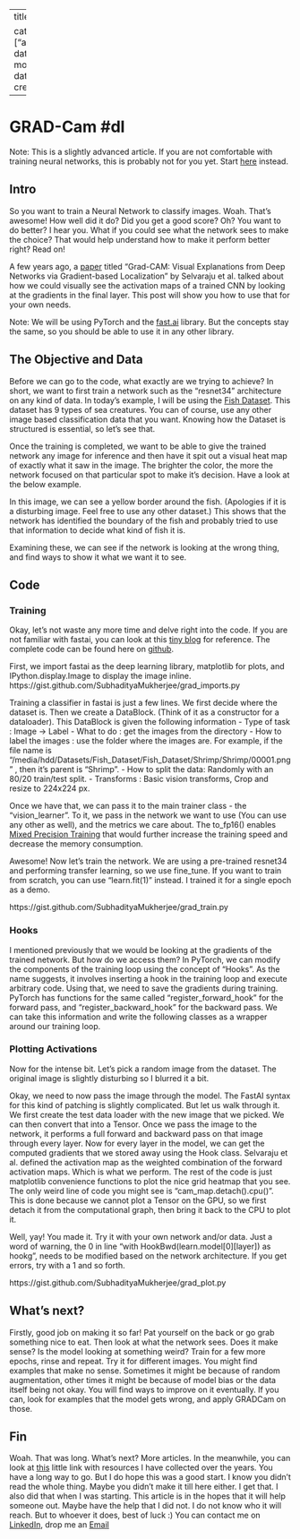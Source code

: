 
---
title: GRAD

categories: ["article"]
date modified: 
date created: 
---
# GRAD-Cam #dl
Note: This is a slightly advanced article. If you are not comfortable with training neural networks, this is probably not for you yet. Start [here](https://msubhaditya.medium.com/easier-deep-learning-research-for-beginners-935c1a6721c3?source=your_stories_page-------------------------------------) instead.

## Intro
So you want to train a Neural Network to classify images. Woah. That’s awesome! How well did it do? Did you get a good score? Oh? You want to do better? I hear you.
What if you could see what the network sees to make the choice? That would help understand how to make it perform better right? Read on!

A few years ago, a [paper](https://openaccess.thecvf.com/content_ICCV_2017/papers/Selvaraju_Grad-CAM_Visual_Explanations_ICCV_2017_paper.pdf) titled “Grad-CAM:
Visual Explanations from Deep Networks via Gradient-based Localization” by Selvaraju et al. talked about how we could visually see the activation maps of a trained CNN by looking at the gradients in the final layer. This post will show you how to use that for your own needs. 

Note: We will be using PyTorch and the [fast.ai](https://www.fast.ai) library. But the concepts stay the same, so you should be able to use it in any other library.

## The Objective and Data
Before we can go to the code, what exactly are we trying to achieve? In short, we want to first train a network such as the “resnet34” architecture on any kind of data. In today’s example, I will be using the [Fish Dataset](https://www.kaggle.com/datasets/crowww/a-large-scale-fish-dataset). This dataset has 9 types of sea creatures.
You can of course, use any other image based classification data that you want.
Knowing how the Dataset is structured is essential, so let’s see that.


Once the training is completed, we want to be able to give the trained network any image for inference and then have it spit out a visual heat map of exactly what it saw in the image. The brighter the color, the more the network focused on that particular spot to make it’s decision.
Have a look at the below example. 

In this image, we can see a yellow border around the fish. (Apologies if it is a disturbing image. Feel free to use any other dataset.) This shows that the network has identified the boundary of the fish and probably tried to use that information to decide what kind of fish it is.

Examining these, we can see if the network is looking at the wrong thing, and find ways to show it what we want it to see. 

## Code
### Training
Okay, let’s not waste any more time and delve right into the code. If you are not familiar with fastai, you can look at this [tiny blog](https://msubhaditya.medium.com/easier-deep-learning-research-for-beginners-935c1a6721c3?source=your_stories_page-------------------------------------) for reference. The complete code can be found here on [github](https://github.com/SubhadityaMukherjee/pytorchTutorialRepo/tree/main/gradcam).

First, we import fastai as the deep learning library, matplotlib for plots, and IPython.display.Image to display the image inline.
https://gist.github.com/SubhadityaMukherjee/grad_imports.py

Training a classifier in fastai is just a few lines. We first decide where the dataset is. 
Then we create a DataBlock. (Think of it as a constructor for a dataloader). This DataBlock is given the following information
- Type of task : Image -> Label
- What to do : get the images from the directory
- How to label the images : use the folder where the images are. For example, if the file name is “/media/hdd/Datasets/Fish_Dataset/Fish_Dataset/Shrimp/Shrimp/00001.png” , then it’s parent is “Shrimp”. 
- How to split the data: Randomly with an 80/20 train/test split.
- Transforms : Basic vision transforms, Crop and resize to 224x224 px.

Once we have that, we can pass it to the main trainer class - the “vision_learner”. To it, we pass in the network we want to use (You can use any other as well), and the metrics we care about.
The to_fp16() enables [Mixed Precision Training](https://pytorch.org/docs/stable/notes/amp_examples.html) that would further increase the training speed and decrease the memory consumption.

Awesome! Now let’s train the network. We are using a pre-trained resnet34 and performing transfer learning, so we use fine_tune. If you want to train from scratch, you can use “learn.fit(1)” instead. I trained it for a single epoch as a demo.

https://gist.github.com/SubhadityaMukherjee/grad_train.py

### Hooks
I mentioned previously that we would be looking at the gradients of the trained network. But how do we access them? 
In PyTorch, we can modify the components of the training loop using the concept of “Hooks”. As the name suggests, it involves inserting a hook in the training loop and execute arbitrary code. Using that, we need to save the gradients during training.
PyTorch has functions for the same called “register_forward_hook” for the forward pass, and “register_backward_hook” for the backward pass. We can take this information and write the following classes as a wrapper around our training loop. 


### Plotting Activations
Now for the intense bit. Let’s pick a random image from the dataset. The original image is slightly disturbing so I blurred it a bit. 

Okay, we need to now pass the image through the model. The FastAI syntax for this kind of patching is slightly complicated. But let us walk through it.
We first create the test data loader with the new image that we picked. We can then convert that into a Tensor. Once we pass the image to the network, it performs a full forward and backward pass on that image through every layer. Now for every layer in the model, we can get the computed gradients that we stored away using the Hook class. 
Selvaraju et al. defined the activation map as the weighted combination of the forward activation maps. Which is what we perform. 
The rest of the code is just matplotlib convenience functions to plot the nice grid heatmap that you see.
The only weird line of code you might see is “cam_map.detach().cpu()”. This is done because we cannot plot a Tensor on the GPU, so we first detach it from the computational graph, then bring it back to the CPU to plot it.

Well, yay! You made it. Try it with your own network and/or data. Just a word of warning, the 0 in line “with HookBwd(learn.model[0][layer]) as hookg”, needs to be modified based on the network architecture. If you get errors, try with a 1 and so forth.

https://gist.github.com/SubhadityaMukherjee/grad_plot.py

## What’s next?
Firstly, good job on making it so far! Pat yourself on the back or go grab something nice to eat.
Then look at what the network sees. Does it make sense? Is the model looking at something weird? Train for a few more epochs, rinse and repeat.
Try it for different images. You might find examples that make no sense. Sometimes it might be because of random augmentation, other times it might be because of model bias or the data itself being not okay. You will find ways to improve on it eventually. If you can, look for examples that the model gets wrong, and apply GRADCam on those.

## Fin
Woah. That was long.
What’s next? More articles. In the meanwhile, you can look at [this](https://gist.github.com/SubhadityaMukherjee/6a70d6dc74783e2addac8bed475ac220) little link with resources I have collected over the years.
You have a long way to go. But I do hope this was a good start. I know you didn’t read the whole thing. Maybe you didn’t make it till here either. I get that. I also did that when I was starting. This article is in the hopes that it will help someone out. Maybe have the help that I did not. I do not know who it will reach. But to whoever it does, best of luck :)
You can contact me on [LinkedIn](https://www.linkedin.com/in/subhaditya-mukherjee-a36883100), drop me an [Email](mailto:msubhaditya@gmail.com)



